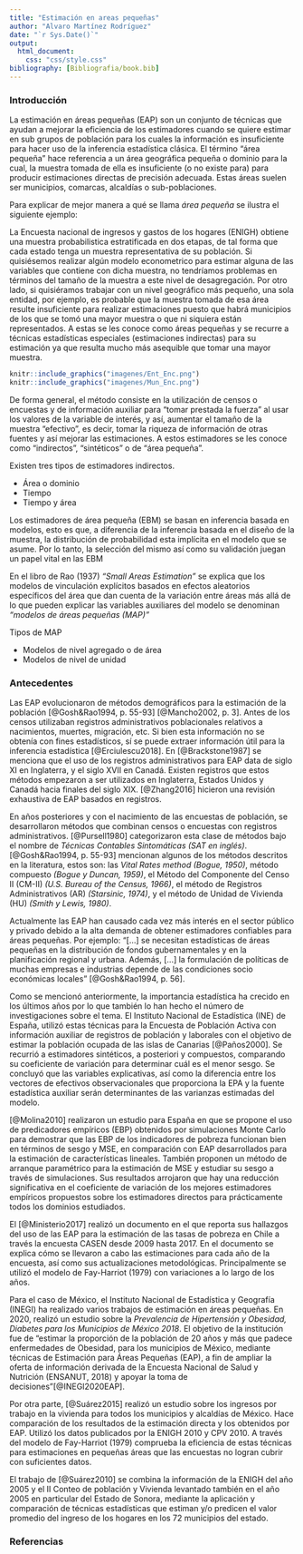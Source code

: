 ```yaml
---
title: "Estimación en areas pequeñas"
author: "Alvaro Martínez Rodríguez"
date: "`r Sys.Date()`"
output:
  html_document:
    css: "css/style.css"
bibliography: [Bibliografia/book.bib]
---
```


### Introducción {-}

La estimación en áreas pequeñas (EAP) son un conjunto de técnicas que ayudan a mejorar la eficiencia de los estimadores cuando se quiere estimar en sub grupos de población para los cuales la información es insuficiente para hacer uso de la inferencia estadística clásica. El término "área pequeña" hace referencia a un área geográfica pequeña o dominio para la cual, la muestra tomada de ella es insuficiente (o no existe para) para producir estimaciones directas de precisión adecuada. Estas áreas suelen ser municipios, comarcas, alcaldías o sub-poblaciones.

Para explicar de mejor manera a qué se llama _área pequeña_ se ilustra el siguiente ejemplo:

La Encuesta nacional de ingresos y gastos de los hogares (ENIGH) obtiene una muestra probabilistica estratificada en dos etapas, de tal forma que cada estado tenga un muestra representativa de su población. Si quisiésemos realizar algún modelo econometrico para estimar alguna de las variables que contiene con dicha muestra, no tendríamos problemas en términos del tamaño de la muestra a este nivel de desagregación. Por otro lado, si quisiéramos trabajar con un nivel geográfico más pequeño, una sola entidad, por ejemplo, es probable que la muestra tomada de esa área resulte insuficiente para realizar estimaciones puesto que habrá municipios de los que se tomó una mayor muestra o que ni siquiera están representados. A estas se les conoce como áreas pequeñas y se recurre a técnicas estadísticas especiales (estimaciones indirectas) para su estimación ya que resulta mucho más asequible que tomar una mayor muestra.

```r
knitr::include_graphics("imagenes/Ent_Enc.png")
knitr::include_graphics("imagenes/Mun_Enc.png")

```

De forma general, el método consiste en la utilización de censos o encuestas y de información auxiliar para "tomar prestada la fuerza" al usar los valores de la variable de interés, y así, aumentar el tamaño de la muestra "efectivo", es decir, tomar la riqueza de información de otras fuentes y así mejorar las estimaciones. A estos estimadores se les conoce como "indirectos", "sintéticos" o de "área pequeña".

Existen tres tipos de estimadores indirectos.
 
  - Área o dominio
  - Tiempo
  - Tiempo y área
  
Los estimadores de área pequeña (EBM) se basan en inferencia basada en modelos, esto es que, a diferencia de la inferencia basada en el diseño de la muestra, la distribución de probabilidad esta implícita en el modelo que se asume. Por lo tanto, la selección del mismo así como su validación juegan un papel vital en las EBM

En el libro de Rao (1937) _"Small Areas Estimation"_ se explica que los modelos de vinculación explícitos basados en efectos aleatorios específicos del área que dan cuenta de la variación entre áreas más allá de lo que pueden explicar las variables auxiliares del modelo se denominan _"modelos de áreas pequeñas (MAP)"_

Tipos de MAP

  - Modelos de nivel agregado o de área
  - Modelos de nivel de unidad
  
### Antecedentes {-}

Las EAP evolucionaron de métodos demográficos para la estimación de la población [@Gosh&Rao1994, p. 55-93] [@Mancho2002, p. 3]. Antes de los censos utilizaban registros administrativos poblacionales relativos a nacimientos, muertes, migración, etc. Si bien esta información no se obtenía con fines estadísticos, sí se puede extraer información útil para la inferencia estadística [@Erciulescu2018]. En [@Brackstone1987] se menciona que el uso de los registros administrativos para EAP data de siglo XI en Inglaterra, y el siglo XVII en Canadá. Existen registros que estos métodos empezaron a ser utilizados en Inglaterra, Estados Unidos y Canadá hacia finales del siglo XIX. [@Zhang2016] hicieron una revisión exhaustiva de EAP basados en registros.

En años posteriores y con el nacimiento de las encuestas de población, se desarrollaron métodos que combinan censos o encuestas con registros administrativos. [@Pursell1980] categorizaron esta clase de métodos bajo el nombre de _Técnicas Contables Sintomáticas (SAT en inglés)_. [@Gosh&Rao1994, p. 55-93] mencionan algunos de los métodos descritos en la literatura, estos son: las _Vital Rates method _ _(Bogue, 1950)_, método compuesto _(Bogue y Duncan, 1959)_, el Método del Componente del Censo II (CM-II) _(U.S. Bureau of the Census, 1966)_, el método de Registros Administrativos (AR) _(Starsinic, 1974)_, y el método de Unidad de Vivienda (HU) _(Smith y Lewis, 1980)_.

Actualmente las EAP han causado cada vez más interés en el sector público y privado debido a la alta demanda de obtener estimadores confiables para áreas pequeñas. Por ejemplo: "[...] se necesitan estadísticas de áreas pequeñas en la distribución de fondos gubernamentales y en la planificación regional y urbana. Además, [...] la formulación de políticas de muchas empresas e industrias depende de las condiciones socio económicas locales" [@Gosh&Rao1994, p. 56].

Como se mencionó anteriormente, la importancia estadística ha crecido en los últimos años por lo que también lo han hecho el número de investigaciones sobre el tema. El Instituto Nacional de Estadística (INE) de España,  utilizó estas técnicas para la Encuesta de Población Activa con información auxiliar de registros de población y laborales con el objetivo de estimar la población ocupada de las islas de Canarias [@Paños2000]. Se recurrió a estimadores sintéticos, a posteriori y compuestos, comparando su coeficiente de variación para determinar cuál es el menor sesgo. Se concluyó que las variables explicativas, así como la diferencia entre los vectores de efectivos observacionales que proporciona la EPA y la fuente estadística auxiliar serán determinantes de las varianzas estimadas del modelo.

[@Molina2010] realizaron un estudio para España en que se propone el uso de predicadores empíricos (EBP) obtenidos por simulaciones Monte Carlo para demostrar que las EBP de los indicadores de pobreza funcionan bien en términos de sesgo y MSE, en comparación con EAP desarrollados para la estimación de características lineales. También proponen un método de arranque paramétrico para la estimación de MSE y estudiar su sesgo a través de simulaciones. Sus resultados arrojaron que hay una reducción significativa en el coeficiente de variación de los mejores estimadores empíricos propuestos sobre los estimadores directos para prácticamente todos los dominios estudiados.

El [@Ministerio2017] realizó un documento en el que reporta sus hallazgos del uso de las EAP para la estimación de las tasas de pobreza en Chile a través la encuesta CASEN desde 2009 hasta 2017. En el documento se explica cómo se llevaron a cabo las estimaciones para cada año de la encuesta, así como sus actualizaciones metodológicas. Principalmente se utilizó el modelo de Fay-Harriot (1979) con variaciones a lo largo de los años.

Para el caso de México, el Instituto Nacional de Estadística y Geografía (INEGI) ha realizado varios trabajos de estimación en áreas pequeñas. En 2020, realizó un estudio sobre la _Prevalencia de Hipertensión y Obesidad, Diabetes para los Municipios de México 2018_. El objetivo de la institución fue de "estimar la proporción de la población de 20 años y más que padece enfermedades de Obesidad, para los municipios de México, mediante técnicas de Estimación para Áreas Pequeñas (EAP), a fin de ampliar la oferta de información derivada de la Encuesta Nacional de Salud y Nutrición (ENSANUT, 2018) y apoyar la toma de decisiones"[@INEGI2020EAP]. 

Por otra parte, [@Suárez2015] realizó un estudio sobre los ingresos por trabajo en la vivienda para todos los municipios y alcaldías de México. Hace comparación de los resultados de la estimación directa y los obtenidos por EAP. Utilizó los datos publicados por la ENIGH 2010 y CPV 2010. A través del modelo de Fay-Harriot (1979) comprueba la eficiencia de estas técnicas para estimaciones en pequeñas áreas que las encuestas no logran cubrir con suficientes datos.
 
El trabajo de [@Suárez2010] se combina la información de la ENIGH del año 2005 y el II Conteo de población y Vivienda levantado también en el año 2005 en particular del Estado de Sonora, mediante la aplicación y comparación de técnicas estadísticas que estiman y/o predicen el valor promedio del ingreso de los hogares en los 72 municipios del estado.

### Referencias